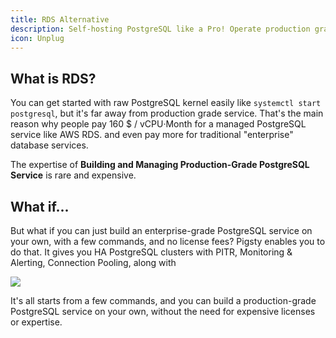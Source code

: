 ```yaml
---
title: RDS Alternative
description: Self-hosting PostgreSQL like a Pro! Operate production grade Service without expertise
icon: Unplug
---
```




## What is RDS?

You can get started with raw PostgreSQL kernel easily like `systemctl start postgresql`, but it's far away from production grade service.
That's the main reason why people pay 160 $ / vCPU·Month for a managed PostgreSQL service like AWS RDS. and even pay more for traditional "enterprise" database services.

The expertise of **Building and Managing Production-Grade PostgreSQL Service** is rare and expensive.


## What if...

But what if you can just build an enterprise-grade PostgreSQL service on your own, with a few commands, and no license fees?
Pigsty enables you to do that. It gives you HA PostgreSQL clusters with PITR, Monitoring & Alerting, Connection Pooling, along with

![](/img/pigsty/infra.png)

It's all starts from a few commands, and you can build a production-grade PostgreSQL service on your own, without the need for expensive licenses or expertise.




